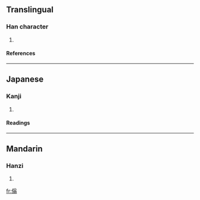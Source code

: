 ==Translingual==
===Han character===
{{Han char|rad=人|as=10|sn=12|four=|canj=人金戈一 (OCIM)}}
# {{defn|Han}}
====References====
{{Han ref|kx=0113.290|dkj=00974|dj=0242.020|hdz=10204.030|uh=509F|ud=20639}}
----
==Japanese==
===Kanji===
{{ja-kanji|grade=|rs=人10}}
# {{defn|Japanese}}
====Readings====
{{ja-readings|on=[[おう]] (ō)|kun=[[もとる]] (motoru)}}
----
==Mandarin==
===Hanzi===
{{cmn-hanzi|pin=[[yǎng]] (yang3)|wg=yang<sup>3</sup>}}
# {{defn|Mandarin}}

[[fr:傟]]